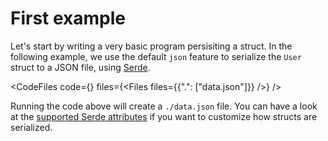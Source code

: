 
# First example

Let's start by writing a very basic program persisiting a struct. In the
following example, we use the default `json` feature to serialize the `User`
struct to a JSON file, using [Serde].

<CodeFiles code={<BasicExample />} files={<Files files={{".": ["data.json"]}} />} />

Running the code above will create a <code>./data.json</code> file. You can
have a look at the [supported Serde attributes] if you want to customize how
structs are serialized.

[Serde]: https://serde.rs/
[supported Serde attributes]: /learn/supported-serde-attributes